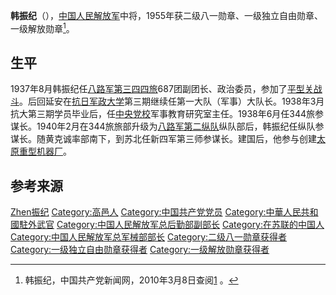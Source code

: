 {{noteTA
|1=zh-hans:蒋介石;zh-hk:蒋介石;zh-tw:蒋中正;
|2=zh-hans:斯大林;zh-hk:史太林;zh-tw:史達林;
|3=zh-cn:朝鲜战争; zh-sg:韩战; zh-tw:韓戰; zh-hk:韓戰;}}
{{Infobox_officeholder
| name = 韩振纪
| image name = Han Zhenji.jpg
| width = 200
| now = 
| period = 
| Sex =
| different name =
| party = {{中国共产党}}
| nationality = {{PRC}}
| Native place =
| date of birth = 1905年
| place of birth = {{QIN}}[[河北省|河北省]][[高邑县|高邑县]]
| date of death = 1975年3月3日 （70歲）
| place of death = {{PRC}}[[北京|北京]]
| religion = [[共产主义|共产主义]]
| spouse = 
| relatives = 
| educate = 
* 1920年-1924年，保定甲种工业学校
* 保定陆军讲武堂
| past =
* 国民革命军第2军某旅见习参谋
* 西北边防督办科员，西北军总司令部科员
* 1930年，国民革命军第26路军总指挥部参谋
* 中国工农红军第5军团14军司令部侦察科科长、第13军参谋处处长
* 八路军第115师687团副团长
* 1942年，新四军第2师兼淮南军区参谋长
* 东北民主联军后勤司令部军工部部长兼政治委员
* 东北军区后勤部军工部副部长。
* 中华人民共和国驻苏联大使馆武官
* 总后勤部军械部部长
* 1962年-1965年，总后勤部副部长
| work =
}}
'''韩振纪'''（{{bd|1905年||1975年|3月3日|catIdx=Han韩振纪}}），[[中国人民解放军|中国人民解放军]]中将，1955年获二级八一勋章、一级独立自由勋章、一级解放勋章<ref name="官方">韩振纪，中国共产党新闻网，2010年3月8日查阅[http://dangshi.people.com.cn/GB/165617/165618/166491/167908/9974996.html] {{Wayback|url=http://dangshi.people.com.cn/GB/165617/165618/166491/167908/9974996.html |date=20160304083315 }}。</ref>。

== 生平 ==
1937年8月韩振纪任[[八路军第三四四旅|八路军第三四四旅]]687团副团长、政治委员，参加了[[平型关战斗|平型关战斗]]。后回延安在[[抗日军政大学|抗日军政大学]]第三期继续任第一大队（军事）大队长。1938年3月抗大第三期学员毕业后，任[[中央党校|中央党校]]军事教育研究室主任。1938年6月任344旅参谋长。1940年2月在344旅旅部升级为[[八路军第二纵队|八路军第二纵队]]纵队部后，韩振纪任纵队参谋长。随黄克诚率部南下，到苏北任新四军第三师参谋长。建国后，他参与创建[[太原重型机器厂|太原重型机器厂]]。

== 参考来源 ==
{{reflist}}

{{中国军事人物小作品}}
{{中國人民解放軍開國中將}}

{{Authority control}}
{{DEFAULTSORT:Han韩振纪}}
[[Category:韩姓|Zhen振纪]]
[[Category:高邑人|Category:高邑人]]
[[Category:中国共产党党员|Category:中国共产党党员]]
[[Category:中華人民共和國駐外武官|Category:中華人民共和國駐外武官]]
[[Category:中国人民解放军总后勤部副部长|Category:中国人民解放军总后勤部副部长]]
[[Category:在苏联的中国人|Category:在苏联的中国人]]
[[Category:中国人民解放军总军械部部长|Category:中国人民解放军总军械部部长]]
[[Category:二级八一勋章获得者|Category:二级八一勋章获得者]]
[[Category:一级独立自由勋章获得者|Category:一级独立自由勋章获得者]]
[[Category:一级解放勋章获得者|Category:一级解放勋章获得者]]